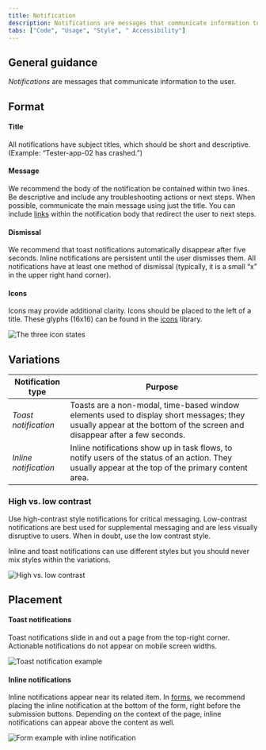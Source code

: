 ```yaml
---
title: Notification
description: Notifications are messages that communicate information to the user. The two main types of notificaitons are toast notifications and inline notifications.
tabs: ["Code", "Usage", "Style", " Accessibility"]
---
```


## General guidance

_Notifications_ are messages that communicate information to the user.

## Format

#### Title

All notifications have subject titles, which should be short and descriptive. (Example: “Tester-app-02 has crashed.”)

#### Message

We recommend the body of the notification be contained within two lines. Be descriptive and include any troubleshooting actions or next steps. When possible, communicate the main message using just the title. You can include [links](/components/link/code) within the notification body that redirect the user to next steps.

#### Dismissal

We recommend that toast notifications automatically disappear after five seconds. Inline notifications are persistent until the user dismisses them. All notifications have at least one method of dismissal (typically, it is a small “x” in the upper right hand corner).

#### Icons

Icons may provide additional clarity. Icons should be placed to the left of a title. These glyphs (16x16) can be found in the [icons](/guidelines/icons/library) library.

<Row>
<Column colLg={8}>

![The three icon states](images/notification-usage-1.png)

</Column>
</Row>

## Variations

| Notification type     | Purpose                                                                                                                                                               |
| --------------------- | --------------------------------------------------------------------------------------------------------------------------------------------------------------------- |
| _Toast notification_  | Toasts are a non-modal, time-based window elements used to display short messages; they usually appear at the bottom of the screen and disappear after a few seconds. |
| _Inline notification_ | Inline notifications show up in task flows, to notify users of the status of an action. They usually appear at the top of the primary content area.                   |

### High vs. low contrast

Use high-contrast style notifications for critical messaging. Low-contrast notifications are best used for supplemental messaging and are less visually disruptive to users. When in doubt, use the low contrast style.

Inline and toast notifications can use different styles but you should never mix styles within the variations.

<Row>
<Column colLg={8}>

![High vs. low contrast](images/notification-usage-4.png)

</Column>
</Row>

## Placement

#### Toast notifications

Toast notifications slide in and out a page from the top-right corner. Actionable notifications do not appear on mobile screen widths.

<Row>
<Column colLg={8}>

![Toast notification example](images/notification-usage-2.png)

</Column>
</Row>

#### Inline notifications

Inline notifications appear near its related item. In [forms](/components/form/code), we recommend placing the inline notification at the bottom of the form, right before the submission buttons. Depending on the context of the page, inline notifications can appear above the content as well.

<Row>
<Column colLg={8}>

![Form example with inline notification](images/notification-usage-3.png)

</Column>
</Row>
